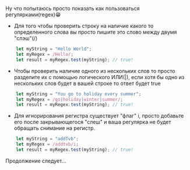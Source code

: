 
<div className="document">

Ну что попытаюсь просто показать как пользоваться регулярками(regex)😁

- Для того чтобы проверить строку на наличие какого то определенного слова вы просто пишите это слово между двумя "слэш"(/)
```js
	let myString = "Hello World";
	let myRegex = /Hello/;
	let result = myRegex.test(myString); // true!
```

- Чтобы проверить наличие одного из нескольких слов то просто разделите их с помощью логического ИЛИ(|), если хотя бы одно из нескольких слов будет в вашей строке то ответ будет true
```js
	let myString = "You go to holiday every summer";
	let myRegex = /go|holiday|winter|summer/;
	let result = myRegex.test(myString); // true!
```

- Для игнорирования регистра существует "флаг" i, просто добавьте его после закрывающегося "слеш" и ваша регулярка не будет обращать снимание на регистр.
```js
	let myString = "addTvb";
	let myRegex = /addtvb/i;
	let result = myRegex.test(myString); // true!
```

Продолжение следует...

</div>
